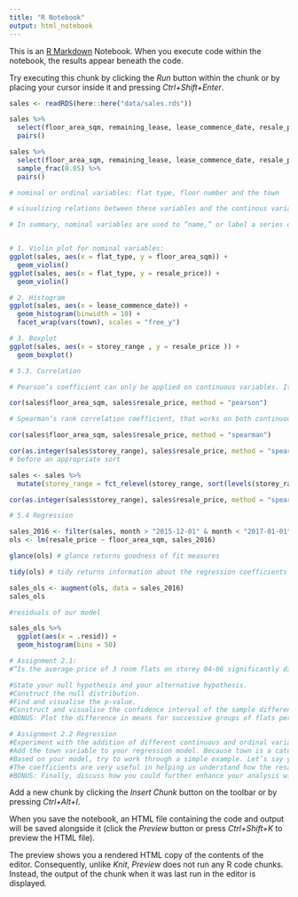 ```yaml
---
title: "R Notebook"
output: html_notebook
---
```


This is an [R Markdown](http://rmarkdown.rstudio.com) Notebook. When you execute code within the notebook, the results appear beneath the code. 

Try executing this chunk by clicking the *Run* button within the chunk or by placing your cursor inside it and pressing *Ctrl+Shift+Enter*. 

```r
sales <- readRDS(here::here("data/sales.rds"))

sales %>% 
  select(floor_area_sqm, remaining_lease, lease_commence_date, resale_price) %>% 
  pairs()
```

```r
sales %>% 
  select(floor_area_sqm, remaining_lease, lease_commence_date, resale_price) %>% 
  sample_frac(0.05) %>% 
  pairs()
```

```r
# nominal or ordinal variables: flat type, floor number and the town

# visualizing relations between these variables and the continous variables?

# In summary, nominal variables are used to “name,” or label a series of values.  Ordinal scales provide good information about the order of choices, such as in a customer satisfaction survey.  Interval scales give us the order of values + the ability to quantify the difference between each one.  Finally, Ratio scales give us the ultimate–order, interval values, plus the ability to calculate ratios since a “true zero” can be defined. 


# 1. Violin plot for nominal variables: 
ggplot(sales, aes(x = flat_type, y = floor_area_sqm)) + 
  geom_violin()
ggplot(sales, aes(x = flat_type, y = resale_price)) + 
  geom_violin()

# 2. Histogram
ggplot(sales, aes(x = lease_commence_date)) + 
  geom_histogram(binwidth = 10) +
  facet_wrap(vars(town), scales = "free_y")

# 3. Boxplot
ggplot(sales, aes(x = storey_range , y = resale_price )) + 
  geom_boxplot()

```

```r
# 5.3. Correlation 

# Pearson’s coefficient can only be applied on continuous variables. It is also a measure of linear relationship, so it may not always be the best to measure non-linear relationships.

cor(sales$floor_area_sqm, sales$resale_price, method = "pearson")

```

```r
# Spearman’s rank correlation coefficient, that works on both continuous and ordinal variables and doesn’t look at the values of the variable, but only their ranks.

cor(sales$floor_area_sqm, sales$resale_price, method = "spearman")
```

```r
cor(as.integer(sales$storey_range), sales$resale_price, method = "spearman") 
# before an appropriate sort

sales <- sales %>% 
  mutate(storey_range = fct_relevel(storey_range, sort(levels(storey_range))))

cor(as.integer(sales$storey_range), sales$resale_price, method = "spearman") # can you figure out what the `as.integer()` function does?
```
```r
# 5.4 Regression

sales_2016 <- filter(sales, month > "2015-12-01" & month < "2017-01-01")
ols <- lm(resale_price ~ floor_area_sqm, sales_2016)

glance(ols) # glance returns goodness of fit measures

tidy(ols) # tidy returns information about the regression coefficients

```

```r
sales_ols <- augment(ols, data = sales_2016)
sales_ols
```

```r
#residuals of our model 

sales_ols %>% 
  ggplot(aes(x = .resid)) +
  geom_histogram(bins = 50)
```

```r
# Assignment 2.1:
#“Is the average price of 3 room flats on storey 04-06 significantly different from 3 room flats on storey 07-09?”. To do so, we will use all transactions for 3 room flats in storeys 04-06 or 07-09 in our dataset.

#State your null hypothesis and your alternative hypothesis.
#Construct the null distribution.
#Find and visualise the p-value.
#Construct and visualise the confidence interval of the sample difference in means and discuss its relation with the p-value.
#BONUS: Plot the difference in means for successive groups of flats per storey, i.e., obtain the difference in means for 04-06 to 01-03, then 07-09 to 04-06, then 12-10 to 07-09 etc. What do you observe? When does the price difference stop being significant? (if ever?)

# Assignment 2.2 Regression
#Experiment with the addition of different continuous and ordinal variables to the regression model built in Chapter 5 (but EXCLUDE town for now). Pay attention to the overall goodness of fit of the model but also to the regression coefficients. Interpret and explain the coefficients.
#Add the town variable to your regression model. Because town is a categorical variable R will create ‘dummy’ or binary variables for each unique entry. The first entry will be the ‘reference’. All the other coefficients will be reported relative to that reference (in this case AMK). If, say, the coefficient for Bedok is -30,000 that means that relative to Ang Mo Kio, flats in Bedok are $30,000 cheaper. You can change the ‘reference’ by chaning town into a factor and order your factor levels so that the reference is the first level. Interpret and explain the goodness of fit measures and the coefficients. Tip: if you have a lot of coefficients to report, don’t shy away from using visualiations.
#Based on your model, try to work through a simple example. Let’s say you have a family in the market for a 3 room flat in Punggol. They are looking for a flat sized at 67 sq meters and 95 years left on the lease. What should they be looking to pay according to your model? Can you explain to them how each of their choices translates into the flat price? Compare your estimate with all known transactions of flats with those characteristics - how correct was your model?
#The coefficients are very useful in helping us understand how the resale price is affected by other variables. However, sometimes we conduct regression analysis simply because we are interested in predicting the dependent variable for new observations. So far, you have done your analysis only on the 2016 data. Use your 2016 model, to predict the 2017 prices. Tip: you can use the augment function with the newData argument to do this. Calculate the standard error of the estimate for the 2017 and compare that with your 2016 data. Did the error go up or down and what might cause this?
#BONUS: Finally, discuss how you could further enhance your analysis with the inclusion of additional variables or data not contained within the HDB resale transaction dataset itself, or try out a non-linear model by transforming some of your independent variables. For instance (this is an example), if you find that the resale_price is usually roughly dependent on the square of the remaining_lease, you could run a linear model with remaining_lease ^ 2.

```

Add a new chunk by clicking the *Insert Chunk* button on the toolbar or by pressing *Ctrl+Alt+I*.

When you save the notebook, an HTML file containing the code and output will be saved alongside it (click the *Preview* button or press *Ctrl+Shift+K* to preview the HTML file).

The preview shows you a rendered HTML copy of the contents of the editor. Consequently, unlike *Knit*, *Preview* does not run any R code chunks. Instead, the output of the chunk when it was last run in the editor is displayed.
